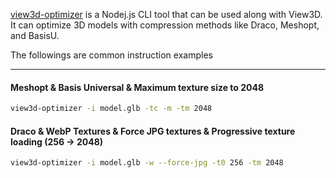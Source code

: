 [view3d-optimizer](https://github.com/naver/egjs-view3d/tree/main/packages/view3d-optimizer) is a Nodej.js CLI tool that can be used along with View3D.
It can optimize 3D models with compression methods like Draco, Meshopt, and BasisU.

The followings are common instruction examples

---

#### Meshopt & Basis Universal & Maximum texture size to 2048
```sh
view3d-optimizer -i model.glb -tc -m -tm 2048
```

#### Draco & WebP Textures & Force JPG textures & Progressive texture loading (256 -> 2048)
```sh
view3d-optimizer -i model.glb -w --force-jpg -t0 256 -tm 2048
```
